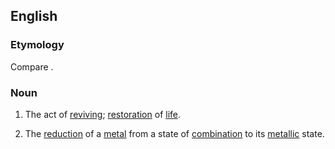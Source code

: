 ==English==

===Etymology===
Compare {{cog|fr|révivification}}.

===Noun===
{{en-noun|~}}

# The act of [[revive|reviving]]; [[restoration]] of [[life]].
# {{lb|en|chemistry|obsolete}} The [[reduction]] of a [[metal]] from a state of [[combination]] to its [[metallic]] state.